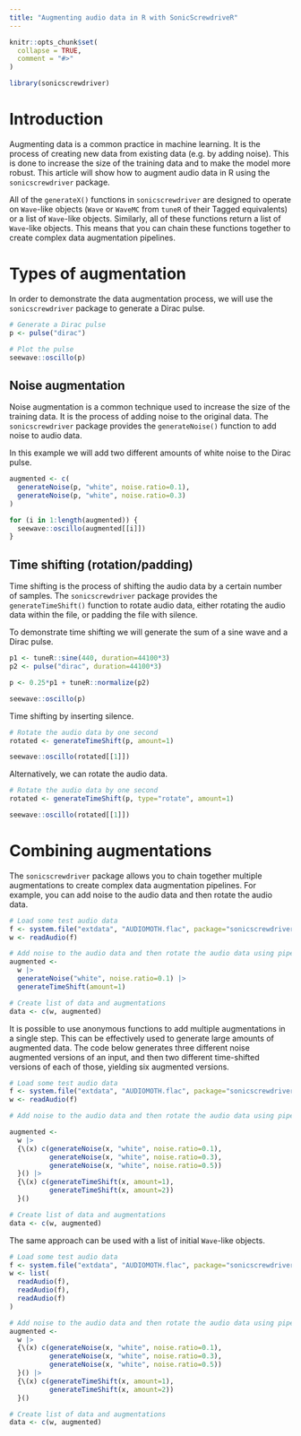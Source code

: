 ```yaml
---
title: "Augmenting audio data in R with SonicScrewdriveR"
---
```


```r
knitr::opts_chunk$set(
  collapse = TRUE,
  comment = "#>"
)
```

```r
library(sonicscrewdriver)
```

# Introduction

Augmenting data is a common practice in machine learning. It is the process of creating new data from existing data (e.g. by adding noise). This is done to increase the size of the training data and to make the model more robust. This article will show how to augment audio data in R using the `sonicscrewdriver` package.

All of the `generateX()` functions in `sonicscrewdriver` are designed to operate on `Wave`-like objects (`Wave` or `WaveMC` from `tuneR` of their Tagged equivalents) or a list of `Wave`-like objects. Similarly, all of these functions return a list of `Wave`-like objects. This means that you can chain these functions together to create complex data augmentation pipelines.

# Types of augmentation
In order to demonstrate the data augmentation process, we will use the `sonicscrewdriver` package to generate a Dirac pulse.

```r
# Generate a Dirac pulse
p <- pulse("dirac")

# Plot the pulse
seewave::oscillo(p)
```

## Noise augmentation

Noise augmentation is a common technique used to increase the size of the training data. It is the process of adding noise to the original data. The `sonicscrewdriver` package provides the `generateNoise()` function to add noise to audio data.

In this example we will add two different amounts of white noise to the Dirac pulse.

```r
augmented <- c(
  generateNoise(p, "white", noise.ratio=0.1),
  generateNoise(p, "white", noise.ratio=0.3)
)

for (i in 1:length(augmented)) {
  seewave::oscillo(augmented[[i]])
}

```

## Time shifting (rotation/padding)

Time shifting is the process of shifting the audio data by a certain number of samples. The `sonicscrewdriver` package provides the `generateTimeShift()` function to rotate audio data, either rotating the audio data within the file, or padding the file with silence.

To demonstrate time shifting we will generate the sum of a sine wave and a Dirac pulse.

```r
p1 <- tuneR::sine(440, duration=44100*3)
p2 <- pulse("dirac", duration=44100*3)

p <- 0.25*p1 + tuneR::normalize(p2)

seewave::oscillo(p)
```

Time shifting by inserting silence.

```r
# Rotate the audio data by one second
rotated <- generateTimeShift(p, amount=1)

seewave::oscillo(rotated[[1]])
```

Alternatively, we can rotate the audio data.

```r
# Rotate the audio data by one second
rotated <- generateTimeShift(p, type="rotate", amount=1)

seewave::oscillo(rotated[[1]])
```

# Combining augmentations

The `sonicscrewdriver` package allows you to chain together multiple augmentations to create complex data augmentation pipelines. For example, you can add noise to the audio data and then rotate the audio data.

```r
# Load some test audio data
f <- system.file("extdata", "AUDIOMOTH.flac", package="sonicscrewdriver")
w <- readAudio(f)

# Add noise to the audio data and then rotate the audio data using pipes
augmented <- 
  w |> 
  generateNoise("white", noise.ratio=0.1) |> 
  generateTimeShift(amount=1)

# Create list of data and augmentations
data <- c(w, augmented)
```

It is possible to use anonymous functions to add multiple augmentations in a single step. This can be effectively used to generate large amounts of augmented data. The code below generates three different noise augmented versions of an input, and then two different time-shifted versions of each of those, yielding six augmented versions.

```r
# Load some test audio data
f <- system.file("extdata", "AUDIOMOTH.flac", package="sonicscrewdriver")
w <- readAudio(f)

# Add noise to the audio data and then rotate the audio data using pipes

augmented <- 
  w |>
  {\(x) c(generateNoise(x, "white", noise.ratio=0.1),
          generateNoise(x, "white", noise.ratio=0.3),
          generateNoise(x, "white", noise.ratio=0.5))
  }() |>
  {\(x) c(generateTimeShift(x, amount=1),
          generateTimeShift(x, amount=2))
  }()

# Create list of data and augmentations
data <- c(w, augmented)
```

The same approach can be used with a list of initial `Wave`-like objects.

```r
# Load some test audio data
f <- system.file("extdata", "AUDIOMOTH.flac", package="sonicscrewdriver")
w <- list(
  readAudio(f),
  readAudio(f),
  readAudio(f)
)

# Add noise to the audio data and then rotate the audio data using pipes and anonymous functions
augmented <- 
  w |>
  {\(x) c(generateNoise(x, "white", noise.ratio=0.1),
          generateNoise(x, "white", noise.ratio=0.3),
          generateNoise(x, "white", noise.ratio=0.5))
  }() |>
  {\(x) c(generateTimeShift(x, amount=1),
          generateTimeShift(x, amount=2))
  }()

# Create list of data and augmentations
data <- c(w, augmented)
```
